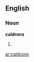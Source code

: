 ==English==
===Noun===
'''caldrons'''
# {{alternative plural of|[[caldron]]|[[cauldrons]]}}

[[ar:caldrons]]